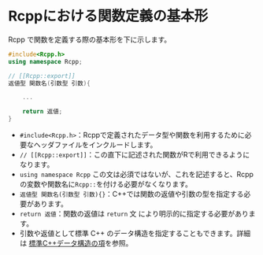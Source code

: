 # Rcppにおける関数定義の基本形

Rcpp で関数を定義する際の基本形を下に示します。

```cpp
#include<Rcpp.h>
using namespace Rcpp;

// [[Rcpp::export]]
返値型 関数名(引数型 引数){

    ...

    return 返値;
}
```

* `#include<Rcpp.h>`：Rcppで定義されたデータ型や関数を利用するために必要なヘッダファイルをインクルードします。
* `// [[Rcpp::export]]`：この直下に記述された関数がRで利用できるようになります。
* `using namespace Rcpp` この文は必須ではないが、これを記述すると、Rcppの変数や関数名に`Rcpp::`を付ける必要がなくなります。
* `返値型 関数名(引数型 引数){}`：C++では関数の返値や引数の型を指定する必要があります。
* `return 返値`：関数の返値は `return` 文 により明示的に指定する必要があります。
* 引数や返値として標準 C++ のデータ構造を指定することもできます。詳細は [標準C++データ構造の項](as_wrap.md)を参照。




